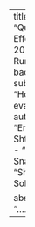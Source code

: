 ---
title: "Quantifying Effort in 2022 NFL Running backs"
subtitle: "How to evaluate "
author: 
- "Emily Shteynberg"
- "Luke Snavely"
- "Sheryl Solorzano"

abstract: "........"
---